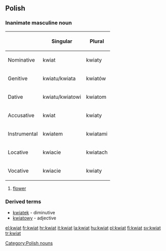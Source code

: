==Polish==

===Inanimate masculine noun===
{{rfc-header|Inanimate masculine noun}}

{| border="1"
|-----
!
<th>Singular
! Plural
|-----
! Nominative
| kwiat
<td>kwiaty
|-----
! Genitive
| kwiatu/kwiata
<td>kwiatów
|-----
! Dative
| kwiatu/kwiatowi
<td>kwiatom
|-----
! Accusative
| kwiat
<td>kwiaty
|-----
! Instrumental
| kwiatem
<td>kwiatami
|-----
! Locative
| kwiacie
<td>kwiatach
|-----
! Vocative
| kwiacie
<td>kwiaty
|}
# [[flower]]

===Derived terms===
*[[kwiatek]] - diminutive
*[[kwiatowy]] - adjective

[[Category:Polish nouns]]

[[el:kwiat]]
[[fr:kwiat]]
[[hr:kwiat]]
[[it:kwiat]]
[[la:kwiat]]
[[hu:kwiat]]
[[pl:kwiat]]
[[fi:kwiat]]
[[sv:kwiat]]
[[tr:kwiat]]